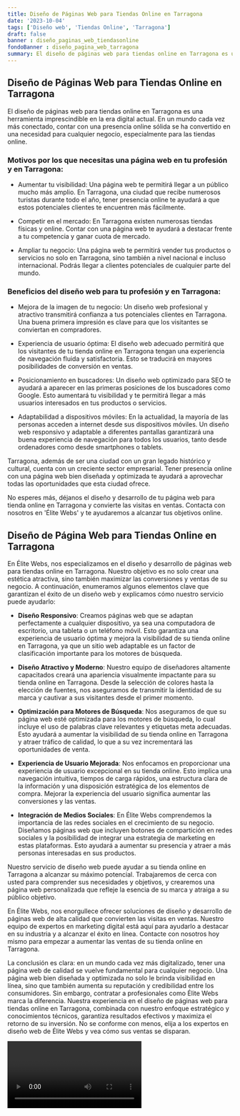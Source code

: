 ```yaml
---
title: Diseño de Páginas Web para Tiendas Online en Tarragona
date: '2023-10-04'
tags: ['Diseño web', 'Tiendas Online', 'Tarragona']
draft: false
banner : diseño_paginas_web_tiendasonline
fondoBanner : diseño_pagina_web_tarragona
summary: El diseño de páginas web para tiendas online en Tarragona es una herramienta imprescindible en la era digital actual. En un mundo cada vez más conectado, contar con una presencia online sólida se ha convertido en una necesidad para cualquier negocio, especialmente para las tiendas online.
---
```


## Diseño de Páginas Web para Tiendas Online en Tarragona

El diseño de páginas web para tiendas online en Tarragona es una herramienta imprescindible en la era digital actual. En un mundo cada vez más conectado, contar con una presencia online sólida se ha convertido en una necesidad para cualquier negocio, especialmente para las tiendas online.

### Motivos por los que necesitas una página web en tu profesión y en Tarragona:

- Aumentar tu visibilidad: Una página web te permitirá llegar a un público mucho más amplio. En Tarragona, una ciudad que recibe numerosos turistas durante todo el año, tener presencia online te ayudará a que estos potenciales clientes te encuentren más fácilmente.

- Competir en el mercado: En Tarragona existen numerosas tiendas físicas y online. Contar con una página web te ayudará a destacar frente a tu competencia y ganar cuota de mercado.

- Ampliar tu negocio: Una página web te permitirá vender tus productos o servicios no solo en Tarragona, sino también a nivel nacional e incluso internacional. Podrás llegar a clientes potenciales de cualquier parte del mundo.

### Beneficios del diseño web para tu profesión y en Tarragona:

- Mejora de la imagen de tu negocio: Un diseño web profesional y atractivo transmitirá confianza a tus potenciales clientes en Tarragona. Una buena primera impresión es clave para que los visitantes se conviertan en compradores.

- Experiencia de usuario óptima: El diseño web adecuado permitirá que los visitantes de tu tienda online en Tarragona tengan una experiencia de navegación fluida y satisfactoria. Esto se traducirá en mayores posibilidades de conversión en ventas.

- Posicionamiento en buscadores: Un diseño web optimizado para SEO te ayudará a aparecer en las primeras posiciones de los buscadores como Google. Esto aumentará tu visibilidad y te permitirá llegar a más usuarios interesados en tus productos o servicios.

- Adaptabilidad a dispositivos móviles: En la actualidad, la mayoría de las personas acceden a internet desde sus dispositivos móviles. Un diseño web responsivo y adaptable a diferentes pantallas garantizará una buena experiencia de navegación para todos los usuarios, tanto desde ordenadores como desde smartphones o tablets.

Tarragona, además de ser una ciudad con un gran legado histórico y cultural, cuenta con un creciente sector empresarial. Tener presencia online con una página web bien diseñada y optimizada te ayudará a aprovechar todas las oportunidades que esta ciudad ofrece.

No esperes más, déjanos el diseño y desarrollo de tu página web para tienda online en Tarragona y convierte las visitas en ventas. Contacta con nosotros en 'Élite Webs' y te ayudaremos a alcanzar tus objetivos online.

<GifSeo />

<Cta />

## Diseño de Página Web para Tiendas Online en Tarragona

En Élite Webs, nos especializamos en el diseño y desarrollo de páginas web para tiendas online en Tarragona. Nuestro objetivo es no solo crear una estética atractiva, sino también maximizar las conversiones y ventas de su negocio. A continuación, enumeramos algunos elementos clave que garantizan el éxito de un diseño web y explicamos cómo nuestro servicio puede ayudarlo:

- **Diseño Responsivo**: Creamos páginas web que se adaptan perfectamente a cualquier dispositivo, ya sea una computadora de escritorio, una tableta o un teléfono móvil. Esto garantiza una experiencia de usuario óptima y mejora la visibilidad de su tienda online en Tarragona, ya que un sitio web adaptable es un factor de clasificación importante para los motores de búsqueda.

- **Diseño Atractivo y Moderno**: Nuestro equipo de diseñadores altamente capacitados creará una apariencia visualmente impactante para su tienda online en Tarragona. Desde la selección de colores hasta la elección de fuentes, nos aseguramos de transmitir la identidad de su marca y cautivar a sus visitantes desde el primer momento.

- **Optimización para Motores de Búsqueda**: Nos aseguramos de que su página web esté optimizada para los motores de búsqueda, lo cual incluye el uso de palabras clave relevantes y etiquetas meta adecuadas. Esto ayudará a aumentar la visibilidad de su tienda online en Tarragona y atraer tráfico de calidad, lo que a su vez incrementará las oportunidades de venta.

- **Experiencia de Usuario Mejorada**: Nos enfocamos en proporcionar una experiencia de usuario excepcional en su tienda online. Esto implica una navegación intuitiva, tiempos de carga rápidos, una estructura clara de la información y una disposición estratégica de los elementos de compra. Mejorar la experiencia del usuario significa aumentar las conversiones y las ventas.

- **Integración de Medios Sociales**: En Élite Webs comprendemos la importancia de las redes sociales en el crecimiento de su negocio. Diseñamos páginas web que incluyen botones de compartición en redes sociales y la posibilidad de integrar una estrategia de marketing en estas plataformas. Esto ayudará a aumentar su presencia y atraer a más personas interesadas en sus productos.

Nuestro servicio de diseño web puede ayudar a su tienda online en Tarragona a alcanzar su máximo potencial. Trabajaremos de cerca con usted para comprender sus necesidades y objetivos, y crearemos una página web personalizada que refleje la esencia de su marca y atraiga a su público objetivo.

En Élite Webs, nos enorgullece ofrecer soluciones de diseño y desarrollo de páginas web de alta calidad que convierten las visitas en ventas. Nuestro equipo de expertos en marketing digital está aquí para ayudarlo a destacar en su industria y a alcanzar el éxito en línea. Contacte con nosotros hoy mismo para empezar a aumentar las ventas de su tienda online en Tarragona.

La conclusión es clara: en un mundo cada vez más digitalizado, tener una página web de calidad se vuelve fundamental para cualquier negocio. Una página web bien diseñada y optimizada no solo le brinda visibilidad en línea, sino que también aumenta su reputación y credibilidad entre los consumidores. Sin embargo, contratar a profesionales como Élite Webs marca la diferencia. Nuestra experiencia en el diseño de páginas web para tiendas online en Tarragona, combinada con nuestro enfoque estratégico y conocimientos técnicos, garantiza resultados efectivos y maximiza el retorno de su inversión. No se conforme con menos, elija a los expertos en diseño web de Élite Webs y vea cómo sus ventas se disparan.

<Video />

<CtaBot job='Tiendas Online' city='Tarragona'/>

<Gmaps query='Tarragona+españa+maps' />